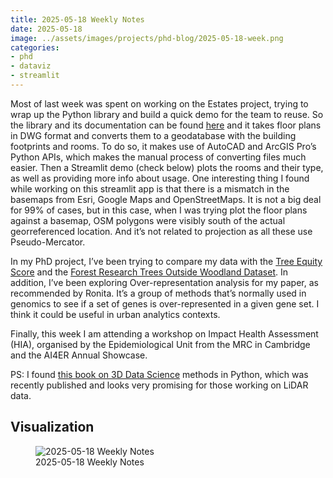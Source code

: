 ```yaml
---
title: 2025-05-18 Weekly Notes
date: 2025-05-18
image: ../assets/images/projects/phd-blog/2025-05-18-week.png
categories:
- phd
- dataviz
- streamlit
---
```


Most of last week was spent on working on the Estates project, trying to wrap up the Python library and build a quick demo for the team to reuse. So the library and its documentation can be found [here](https://ancazugo.github.io/ucam-digital-twin/) and it takes floor plans in DWG format and converts them to a geodatabase with the building footprints and rooms. To do so, it makes use of AutoCAD and ArcGIS Pro's Python APIs, which makes the manual process of converting files much easier. Then a Streamlit demo (check below) plots the rooms and their type, as well as providing more info about usage. One interesting thing I found while working on this streamlit app is that there is a mismatch in the basemaps from Esri, Google Maps and OpenStreetMaps. It is not a big deal for 99% of cases, but in this case, when I was trying plot the floor plans against a basemap, OSM polygons were visibly south of the actual georreferenced location. And it's not related to projection as all these use Pseudo-Mercator.

In my PhD project, I've been trying to compare my data with the [Tree Equity Score](https://uk.treeequityscore.org/) and the [Forest Research Trees Outside Woodland Dataset](https://www.forestresearch.gov.uk/tools-and-resources/fthr/trees-outside-woodland-map/). In addition, I've been exploring Over-representation analysis for my paper, as recommended by Ronita. It's a group of methods that's normally used in genomics to see if a set of genes is over-represented in a given gene set. I think it could be useful in urban analytics contexts.

Finally, this week I am attending a workshop on Impact Health Assessment (HIA), organised by the Epidemiological Unit from the MRC in Cambridge and the AI4ER Annual Showcase.

PS: I found [this book on 3D Data Science](https://learning.oreilly.com/library/view/3d-data-science/9781098161323/) methods in Python, which was recently published and looks very promising for those working on LiDAR data.


## Visualization

![2025-05-18 Weekly Notes](../assets/images/projects/phd-blog/2025-05-18-week.png)
